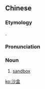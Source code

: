 ==Chinese==
{{zh-forms|sand|box}}

===Etymology===
{{calque|zh|en|sandbox}}.

===Pronunciation===
{{zh-pron
|m=shāhé
|c=saa1 hap6-2
|cat=n
}}

===Noun===
{{zh-noun}}

# [[sandbox]]

[[ko:沙盒]]